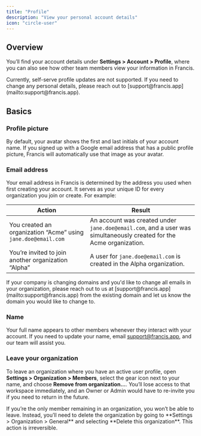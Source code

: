 ```yaml
---
title: "Profile"
description: "View your personal account details"
icon: "circle-user"
---
```


## Overview

You’ll find your account details under **Settings > Account > Profile**, where you can also see how other team members view your information in Francis.

<Info>
  Currently, self-serve profile updates are not supported. If you need to change any personal details, please reach out to [support@francis.app](mailto:support@francis.app).
</Info>

## Basics

### Profile picture

By default, your avatar shows the first and last initials of your account name. If you signed up with a Google email address that has a public profile picture, Francis will automatically use that image as your avatar.

### Email address

Your email address in Francis is determined by the address you used when first creating your account. It serves as your unique ID for every organization you join or create. For example:

| **Action**                                                    | **Result**                                                                                                          |
| ------------------------------------------------------------- | ------------------------------------------------------------------------------------------------------------------- |
| You created an organization “Acme” using `jane.doe@email.com` | An account was created under `jane.doe@email.com`, and a user was simultaneously created for the Acme organization. |
| You’re invited to join another organization “Alpha”           | A user for `jane.doe@email.com` is created in the Alpha organization.                                               |

<Info>
  If your company is changing domains and you'd like to change all emails in your organization, please reach out to us at [support@francis.app](mailto:support@francis.app) from the existing domain and let us know the domain you would like to change to.
</Info>

### Name

Your full name appears to other members whenever they interact with your account. If you need to update your name, email [support@francis.app](mailto:support@francis.app), and our team will assist you.

### Leave your organization

To leave an organization where you have an active user profile, open **Settings > Organization > Members**, select the gear icon next to your name, and choose **Remove from organization...**. You’ll lose access to that workspace immediately, and an Owner or Admin would have to re-invite you if you need to return in the future.

<Tip>
  If you’re the only member remaining in an organization, you won’t be able to leave. Instead, you’ll need to delete the organization by going to **Settings > Organization > General** and selecting **Delete this organization**. This action is irreversible.
</Tip>